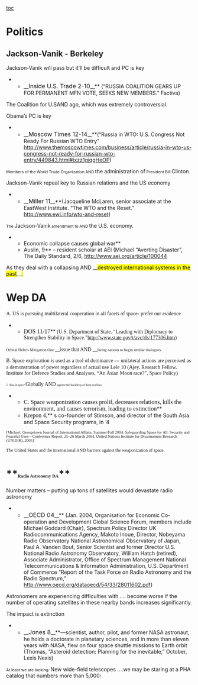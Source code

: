 [[toc]]
=Politics= 
==Jackson-Vanik - Berkeley== 

Jackson-Vanik will pass but it’ll be difficult and PC is key
**__<span style="font-size: 12pt;">Inside U.S. Trade 2-10</span>__** (“RUSSIA COALITION GEARS UP FOR PERMANENT MFN VOTE, SEEKS NEW MEMBERS.” Factiva)
<span class="Underline">The Coalition for U.SAND ago, which was extremely controversial. </span>

Obama’s PC is key
**__<span style="font-size: 12pt;">Moscow Times 12-14</span>__**(“Russia in WTO: U.S. Congress Not Ready For Russian WTO Entry” http://www.themoscowtimes.com/business/article/russia-in-wto-us-congress-not-ready-for-russian-wto-entry/449843.html#ixzz1giqgHeOP)
<span style="font-size: 8pt;">Members of the World Trade Organization AND </span><span class="Underline">the administration of</span><span style="font-size: 8pt;"> President Bill </span>Clinton<span style="font-size: 8pt;">.</span>

Jackson-Vanik repeal key to Russian relations and the US economy
**__<span style="font-size: 12pt;">Miller 11</span>__**(Jacqueline McLaren, senior associate at the EastWest Institute. “The WTO and the Reset.” http://www.ewi.info/wto-and-reset)
<span style="font-size: 8pt;">The </span><span class="Underline">Jackson-Vanik</span><span style="font-size: 8pt;"> amendment to AND </span>the U.S. economy.

**Economic collapse causes global war**
**Auslin, 9** – resident scholar at AEI (Michael “Averting Disaster”, The Daily Standard,<span class="apple-converted-space"> 2/6, </span>http://www.aei.org/article/100044
As they deal with a collapsing AND __<span style="background-color: yellow;">destroyed international systems in the past</span>__<span style="background-color: yellow;">.</span>

=<span style="background-color: #ffffff;">Wep DA</span>= 

<span style="background-color: #ffffff; font-family: Georgia,serif;">A. US is pursuing multilateral cooperation in all facets of space- prefer our evidence</span>
**<span style="background-color: #ffffff; font-family: Georgia,serif; font-size: 12pt;">DOS 11/17</span>**<span style="background-color: #ffffff; font-family: Georgia,serif;"> (U.S. Department of State. “Leading with Diplomacy to Strengthen Stability in Space.”[[http://www.state.gov/t/avc/rls/177306.htm]])</span>

<span style="background-color: #ffffff; font-family: Georgia,serif; font-size: 8pt;">Orbital Debris Mitigation One </span>__<span style="background-color: #ffffff; font-family: Georgia,serif;">issue that AND </span>__<span style="background-color: #ffffff; font-family: Georgia,serif; font-size: 8pt;">faring nations to begin similar dialogues. </span>

<span style="background-color: #ffffff; font-family: Georgia,serif;">B. Space exploration is used as a tool of dominance --- unilateral actions are perceived as a demonstration of power regardless of actual use</span>
<span style="background-color: #ffffff; font-family: Georgia,serif;">Lele 10 </span>
<span style="background-color: #ffffff; font-family: Georgia,serif;">(Ajey, Research Fellow, Institute for Defence Studies and Analyses, “An Asian Moon race?”, Space Policy)</span>

<span style="background-color: #ffffff; font-family: Georgia,serif; font-size: 6pt;">1. Asia in space </span><span style="background-color: #ffffff; font-family: Georgia,serif;">Globally AND </span><span style="background-color: #ffffff; font-family: Georgia,serif; font-size: 6pt;">against the backdrop of these realities.</span>
**<span style="background-color: #ffffff; font-family: Georgia,serif; font-size: 12pt;">C. Space weaponization causes prolif, decreases relations, kills the environment, and causes terrorism, leading to extinction</span>**
**<span style="background-color: #ffffff; font-family: Georgia,serif; font-size: 12pt;">Krepon 4,</span>**<span style="background-color: #ffffff;"> s co-founder of Stimson, and director of the South Asia and Space Security programs, in ‘4</span>
<span style="background-color: #ffffff; font-family: Georgia,serif; font-size: 8pt;">[Michael, Georgetown Journal of International Affairs, Summer/Fall 2004, Safeguarding Space for All: Security and Peaceful Uses—Conference Report, 25–26 March 2004, United Nations Institute for Disarmament Research (UNIDIR), 2005]</span>

<span style="background-color: #ffffff; font-family: Georgia,serif; font-size: 9pt;">The United States and the international AND barriers against the weaponization of space.</span>


=**<span style="background-color: #ffffff; font-family: Georgia,serif; font-size: 9pt;">Radio Astronomy DA</span>**= 


Number matters – putting up tons of satellites would devastate radio astronomy

**__<span style="font-size: 16px;">OECD 04</span>__** (Jan. 2004, Organisation for Economic Co-operation and Development Global Science Forum, members include Michael Goddard (Chair), Spectrum Policy Director UK Radiocommunications Agency, Makoto Inoue, Director, Nobeyama Radio Observatory National Astronomical Observatory of Japan, Paul A. Vanden Bout, Senior Scientist and former Director U.S. National Radio Astronomy Observatory, William Hatch (retired), Associate Administrator, Office of Spectrum Management National Telecommunications & Information Administration, U.S. Department of Commerce “Report of the Task Force on Radio Astronomy and the Radio Spectrum,” [[http://www.oecd.org/dataoecd/54/33/28011602.pdf]])

<span class="UnderlineChar">Astronomers are experiencing difficulties with .... become worse if the number of operating satellites in these nearby bands increases significantly</span><span style="font-size: 10.6667px;">. </span>





The impact is extinction

**__<span style="font-size: 16px;">Jones 8</span>__**—scientist, author, pilot, and former NASA astronaut, he holds a doctorate in planetary sciences, and in more than eleven years with NASA, flew on four space shuttle missions to Earth orbit (Thomas, “Asteroid detection: Planning for the inevitable,” October, Lexis Nexis)

<span style="font-size: 10.6667px;">At least we are looking: </span><span class="UnderlineChar">New wide-field telescopes ....we may be staring at a PHA catalog that numbers more than 5,000</span><span style="font-size: 10.6667px;">!</span>